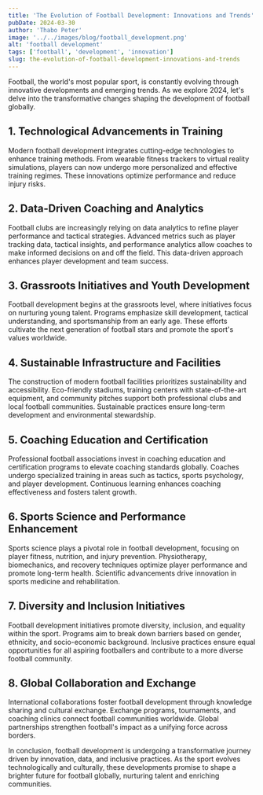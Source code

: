 ```yaml
---
title: 'The Evolution of Football Development: Innovations and Trends'
pubDate: 2024-03-30
author: 'Thabo Peter'
image: '../../images/blog/football_development.png'
alt: 'football development'
tags: ['football', 'development', 'innovation']
slug: the-evolution-of-football-development-innovations-and-trends
---
```


Football, the world's most popular sport, is constantly evolving through innovative developments and emerging trends. As we explore 2024, let's delve into the transformative changes shaping the development of football globally.

## **1. Technological Advancements in Training**

Modern football development integrates cutting-edge technologies to enhance training methods. From wearable fitness trackers to virtual reality simulations, players can now undergo more personalized and effective training regimes. These innovations optimize performance and reduce injury risks.

## **2. Data-Driven Coaching and Analytics**

Football clubs are increasingly relying on data analytics to refine player performance and tactical strategies. Advanced metrics such as player tracking data, tactical insights, and performance analytics allow coaches to make informed decisions on and off the field. This data-driven approach enhances player development and team success.

## **3. Grassroots Initiatives and Youth Development**

Football development begins at the grassroots level, where initiatives focus on nurturing young talent. Programs emphasize skill development, tactical understanding, and sportsmanship from an early age. These efforts cultivate the next generation of football stars and promote the sport's values worldwide.

## **4. Sustainable Infrastructure and Facilities**

The construction of modern football facilities prioritizes sustainability and accessibility. Eco-friendly stadiums, training centers with state-of-the-art equipment, and community pitches support both professional clubs and local football communities. Sustainable practices ensure long-term development and environmental stewardship.

## **5. Coaching Education and Certification**

Professional football associations invest in coaching education and certification programs to elevate coaching standards globally. Coaches undergo specialized training in areas such as tactics, sports psychology, and player development. Continuous learning enhances coaching effectiveness and fosters talent growth.

## **6. Sports Science and Performance Enhancement**

Sports science plays a pivotal role in football development, focusing on player fitness, nutrition, and injury prevention. Physiotherapy, biomechanics, and recovery techniques optimize player performance and promote long-term health. Scientific advancements drive innovation in sports medicine and rehabilitation.

## **7. Diversity and Inclusion Initiatives**

Football development initiatives promote diversity, inclusion, and equality within the sport. Programs aim to break down barriers based on gender, ethnicity, and socio-economic background. Inclusive practices ensure equal opportunities for all aspiring footballers and contribute to a more diverse football community.

## **8. Global Collaboration and Exchange**

International collaborations foster football development through knowledge sharing and cultural exchange. Exchange programs, tournaments, and coaching clinics connect football communities worldwide. Global partnerships strengthen football's impact as a unifying force across borders.

In conclusion, football development is undergoing a transformative journey driven by innovation, data, and inclusive practices. As the sport evolves technologically and culturally, these developments promise to shape a brighter future for football globally, nurturing talent and enriching communities.
